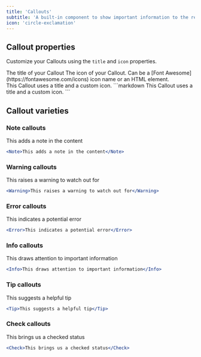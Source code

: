 ```yaml
---
title: 'Callouts'
subtitle: 'A built-in component to show important information to the reader'
icon: 'circle-exclamation'
---
```


## Callout properties

Customize your Callouts using the `title` and `icon` properties. 

<ParamField path="title" type="string" required={false}>
The title of your Callout
</ParamField>
<ParamField path="icon" type="string | element" required={false}>
The icon of your Callout. Can be a [Font Awesome](https://fontawesome.com/icons) icon name or an HTML element. 
</ParamField>

<br />

<Tabs>
<Tab title="Callout">
<Tip title="Example Callout" icon="leaf">
This Callout uses a title and a custom icon. 
</Tip>
</Tab>
<Tab title="Markdown">
```markdown
<Tip title="Example Callout" icon="leaf">
This Callout uses a title and a custom icon. 
</Tip>
```
</Tab>
</Tabs>

## Callout varieties

### Note callouts

<Note>This adds a note in the content</Note>

```jsx
<Note>This adds a note in the content</Note>
```

### Warning callouts

<Warning>This raises a warning to watch out for</Warning>

```jsx
<Warning>This raises a warning to watch out for</Warning>
```

### Error callouts

<Error>This indicates a potential error</Error>

```jsx
<Error>This indicates a potential error</Error>
```

### Info callouts

<Info>This draws attention to important information</Info>

```jsx
<Info>This draws attention to important information</Info>
```

### Tip callouts

<Tip>This suggests a helpful tip</Tip>

```jsx
<Tip>This suggests a helpful tip</Tip>
```

### Check callouts

<Check>This brings us a checked status</Check>

```jsx
<Check>This brings us a checked status</Check>
```
